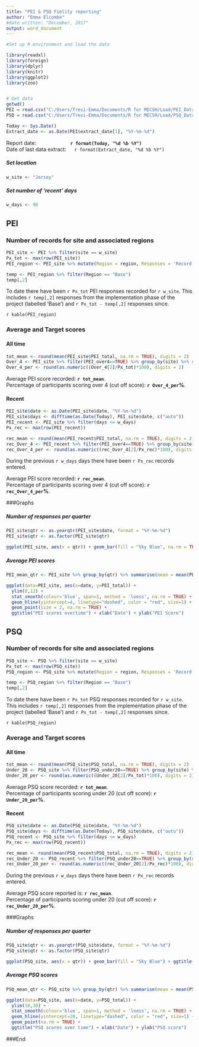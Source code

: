 ```yaml
---
title: "PEI & PSQ Fielity reporting"
author: "Emma Elcombe"
#date written: "December, 2017"
output: word_document
---
```


```r

#Set up R environment and load the data

library(readxl)
library(foreign)
library(dplyr)
library(knitr)
library(ggplot2)
library(zoo)


# Get data
getwd()
PEI = read.csv("C:/Users/Tresi-Emma/Documents/R for MECSH/Load/PEI_Data.csv", sep = ",")
PSQ = read.csv("C:/Users/Tresi-Emma/Documents/R for MECSH/Load/PSQ_Data.csv", sep = "\t")

Today <- Sys.Date()
Extract_date <- as.Date(PEI$extract_date[1], "%Y-%m-%d")
```
Report date: &emsp;&emsp;&emsp;&emsp;&emsp;&emsp; **`r format(Today, "%d %b %Y")`**  
Date of last data extract: &emsp; `r format(Extract_date, "%d %b %Y")`

##### Set location

```r
w_site <- "Jersey"
```

##### Set number of 'recent' days

```r
w_days <- 90
```

## PEI

### Number of records for site and associated regions

```r
PEI_site <- PEI %>% filter(site == w_site)
Px_tot <- max(row(PEI_site))
PEI_region <- PEI_site %>% mutate(Region = region, Responses = 'Record count') %>% group_by(Region) %>% summarise(Responses=n())

temp <- PEI_region %>% filter(Region == "Base")
temp[,2]

```

To date there have been `r Px_tot` PEI responses recorded for `r w_site`. This includes `r temp[,2]` responses from the implementation phase of the project (labelled 'Base') and `r Px_tot - temp[,2]` responses since.

`r kable(PEI_region)`  

### Average and Target scores
#### All time

```r

tot_mean <- round(mean(PEI_site$PEI_total, na.rm = TRUE), digits = 2)
Over_4 <- PEI_site %>% filter(PEI_over4==TRUE) %>% group_by(site) %>% summarise(n=n())
Over_4_per <- round(as.numeric((Over_4[2]/Px_tot)*100), digits = 2)

```

Average PEI score recorded: **`r tot_mean`**.  
Percentage of participants scoring over 4 (cut off score): **`r Over_4_per`%**.  

#### Recent

```r

PEI_site$date <- as.Date(PEI_site$date, "%Y-%m-%d")
PEI_site$days <- difftime(as.Date(Today), PEI_site$date, c("auto"))
PEI_recent <- PEI_site %>% filter(days <= w_days)
Px_rec <- max(row(PEI_recent))

rec_mean <- round(mean(PEI_recent$PEI_total, na.rm = TRUE), digits = 2)
rec_Over_4 <- PEI_recent %>% filter(PEI_over4==TRUE) %>% group_by(site) %>% summarise(n=n())
rec_Over_4_per <- round(as.numeric((rec_Over_4[2]/Px_rec)*100), digits = 2)
```

During the previous `r w_days` days there have been `r Px_rec` records entered.  

Average PEI score recorded: **`r rec_mean`**.  
Percentage of participants scoring over 4 (cut off score): **`r rec_Over_4_per`%**.    

###Graphs

##### Number of responses per quarter 

```r
PEI_site$qtr <- as.yearqtr(PEI_site$date, format = "%Y-%m-%d")
PEI_site$qtr <- as.factor(PEI_site$qtr)

ggplot(PEI_site, aes(x = qtr)) + geom_bar(fill = "Sky Blue", na.rm = TRUE) + ggtitle("Number of responses per quarter") + xlab("Year-Quarter")  

```




##### Average PEI scores 

```r

PEI_mean_qtr <- PEI_site %>% group_by(qtr) %>% summarise(mean = mean(PEI_total, na.rm = TRUE), sd = sd(PEI_total, na.rm = TRUE))

ggplot(data=PEI_site, aes(x=date, y=PEI_total)) + 
  ylim(0,12) + 
  stat_smooth(colour='blue', span=1, method = 'loess', na.rm = TRUE) + 
  geom_hline(yintercept=4, linetype="dashed", color = "red", size=1) +
  geom_point(size = 2, na.rm = TRUE) + 
  ggtitle("PEI scores overtime") + xlab("Date") + ylab("PEI Score")

```



## PSQ

### Number of records for site and associated regions

```r
PSQ_site <- PSQ %>% filter(site == w_site)
Px_tot <- max(row(PSQ_site))
PSQ_region <- PSQ_site %>% mutate(Region = region, Responses = 'Record count') %>% group_by(Region) %>% summarise(Responses=n())

temp <- PSQ_region %>% filter(Region == "Base")
temp[,2]

```

To date there have been `r Px_tot` PSQ responses recorded for `r w_site`. This includes `r temp[,2]` responses from the implementation phase of the project (labelled 'Base') and `r Px_tot - temp[,2]` responses since.

`r kable(PSQ_region)`  

### Average and Target scores
#### All time

```r

tot_mean <- round(mean(PSQ_site$PSQ_total, na.rm = TRUE), digits = 2)
Under_20 <- PSQ_site %>% filter(PSQ_under20==TRUE) %>% group_by(site) %>% summarise(n=n())
Under_20_per <- round(as.numeric((Under_20[2]/Px_tot)*100), digits = 2)

```

Average PSQ score recorded: **`r tot_mean`**.  
Percentage of participants scoring under 20 (cut off score): **`r Under_20_per`%**.  

#### Recent

```r


PSQ_site$date <- as.Date(PSQ_site$date, "%Y-%m-%d")
PSQ_site$days <- difftime(as.Date(Today), PSQ_site$date, c("auto"))
PSQ_recent <- PSQ_site %>% filter(days <= w_days)
Px_rec <- max(row(PSQ_recent))

rec_mean <- round(mean(PSQ_recent$PSQ_total, na.rm = TRUE), digits = 2)
rec_Under_20 <- PSQ_recent %>% filter(PSQ_under20==TRUE) %>% group_by(site) %>% summarise(n=n())
rec_Under_20_per <- round(as.numeric((rec_Under_20[2]/Px_rec)*100), digits = 2)
```

During the previous `r w_days` days there have been `r Px_rec` records entered.  

Average PSQ score reported is: **`r rec_mean`**.  
Percentage of participants scoring under 20 (cut off score): **`r rec_Under_20_per`%**.    

###Graphs

##### Number of responses per quarter 

```r
PSQ_site$qtr <- as.yearqtr(PSQ_site$date, format = "%Y-%m-%d")
PSQ_site$qtr <- as.factor(PSQ_site$qtr)

ggplot(PSQ_site, aes(x = qtr)) + geom_bar(fill = "Sky Blue") + ggtitle("Number of responses per quarter") + xlab("Year-Quarter")  

```


##### Average PSQ scores

```r

PSQ_mean_qtr <- PSQ_site %>% group_by(qtr) %>% summarise(mean = mean(PSQ_total, na.rm = TRUE), sd = sd(PSQ_total, na.rm = TRUE))

ggplot(data=PSQ_site, aes(x=date, y=PSQ_total)) + 
  ylim(10,30) + 
  stat_smooth(colour='blue', span=1, method = 'loess', na.rm = TRUE) + 
  geom_hline(yintercept=20, linetype="dashed", color = "red", size=1) +
  geom_point(na.rm = TRUE) + 
  ggtitle("PSQ scores over time") + xlab("Date") + ylab("PSQ score")
```



###End